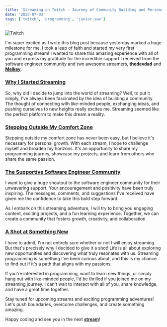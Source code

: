 ```yaml
---
title: 'Streaming on Twitch - Journey of Community Building and Personal Growth'
date: '2023-07-03'
tags: ['twitch', 'programming', 'junior-swe']
---
```


![Twitch](/images/Twitch.jpeg)

I'm super excited as I write this blog post because yesterday marked a huge milestone for me. I took a leap of faith and started my very first programming stream! I wanted to share this amazing experience with all of you and express my gratitude for the incredible support I received from the software engineer community and two awesome streamers, **[thedevdad](https://twitch.tv/thedevdad_)** and **[Melkey](https://twitch.tv/Melkey)**.

### <h3><u>**Why I Started Streaming**</u></h3>
So, why did I decide to jump into the world of streaming? Well, to put it simply, I've always been fascinated by the idea of building a community. The thought of connecting with like-minded people, exchanging ideas, and pushing ourselves to new heights really excites me. Streaming seemed like the perfect platform to make this dream a reality.

### <h3><u>**Stepping Outside My Comfort Zone**</u></h3>
Stepping outside my comfort zone has never been easy, but I believe it's necessary for personal growth. With each stream, I hope to challenge myself and broaden my horizons. It's an opportunity to share my programming journey, showcase my projects, and learn from others who share the same passion.

### <h3><u>**The Supportive Software Engineer Community**</u></h3>
I want to give a huge shoutout to the software engineer community for their unwavering support. Your encouragement and positivity have been truly inspiring. The messages, comments, and suggestions I've received have given me the confidence to take this bold step forward.

As I embark on this streaming adventure, I will try to bring you engaging content, exciting projects, and a fun learning experience. Together, we can create a community that fosters growth, creativity, and collaboration.

### <h3><u>**A Shot at Something New**</u></h3>
I have to admit, I'm not entirely sure whether or not I will enjoy streaming. But that's precisely why I decided to give it a shot! Life is all about exploring new opportunities and discovering what truly resonates with us. Streaming programming is something I've been curious about, and this is my chance to find out if it's a path that aligns with my passions.

If you're interested in programming, want to learn new things, or simply hang out with like-minded people, I'd be thrilled if you joined me on my streaming journey. I can't wait to interact with all of you, share knowledge, and have a great time together.

Stay tuned for upcoming streams and exciting programming adventures! Let's push boundaries, overcome challenges, and create something amazing.

Happy coding and see you in the next **[stream](https://twitch.tv/elijahkx)**!
